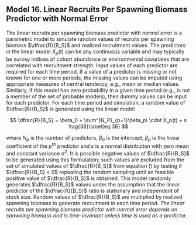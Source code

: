 
## Model 16. Linear Recruits Per Spawning Biomass Predictor with Normal Error {.unnumbered}

The linear recruits per spawning biomass predictor with normal error is a parametric model to simulate random values of recruits per spawning biomass $\dfrac{R}{B_S}$ and realized recruitment values. The predictors in the linear model $X_p(t)$ can be any continuous variable and may typically be survey indices of cohort abundance or environmental covariates that are correlated with recruitment strength. Input values of each predictor are required for each time period. If a value of a predictor is missing or not known for one or more periods, the missing values can be imputed using appropriate measures of central tendency, e.g., mean or median values. Similarly, if this model has zero probability in a given time period (e.g., is not a member of the set of probable models), then dummy values can be input for each predictor. For each time period and simulation, a random value of $\dfrac{R}{B_S}$ is generated using the linear model

$$
\dfrac{R}{B_S} = \beta_0 + \sum^{N_P}_{p=1}\beta_p\ \cdot X_p(t) + s \tag{38}\label{eq:38}
$$

where $N_p$ is the number of predictors, $\beta_0$ is the intercept, $\beta_p$ is the linear coefficient of the $p^{th}$ predictor and $\varepsilon$ is a normal distribution with zero mean and constant variance $\sigma^2$. It is possible negative values of $\dfrac{R}{B_S}$ to be generated using this formulation; such values are excluded from the set of simulated values of $\dfrac{R}{B_S}$ from equation (\ref{eq:35}) by testing if $\dfrac{R}{B_S} < 0$ repeating the random sampling until an feasible positive value of $\dfrac{R}{B_S}$ is obtained. This model randomly generates $\dfrac{R}{B_S}$ values under the assumption that the linear predictor of the $\dfrac{R}{B_S}$ ratio is stationary and independent of stock size. Random values of $\dfrac{R}{B_S}$ are multiplied by realized spawning biomass to generate recruitment in each time period. *The linear recruits per spawning biomass predictor with normal error depends on spawning biomass and is time-invariant unless time is used as a predictor.*
